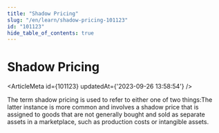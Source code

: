 ```yaml
---
title: "Shadow Pricing"
slug: "/en/learn/shadow-pricing-101123"
id: "101123"
hide_table_of_contents: true
---
```



# Shadow Pricing

<ArticleMeta id={101123} updatedAt={'2023-09-26 13:58:54'} />
<div className='border-solid border-b border-t-0 my-4 border-[var(--ifm-color-gray-300)]' />

The term shadow pricing is used to refer to either one of two things:The latter instance is more common and involves a shadow price that is assigned to goods that are not generally bought and sold as separate assets in a marketplace, such as production costs or intangible assets.
